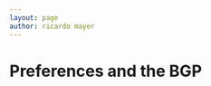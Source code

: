 ```yaml
---
layout: page
author: ricardo mayer
---
```


<script type="text/x-mathjax-config"> MathJax.Hub.Config({ TeX: { equationNumbers: {autoNumber: "AMS"} } });       
</script>

<script type="text/javascript" src="http://cdn.mathjax.org/mathjax/latest/MathJax.js?config=TeX-AMS_HTML-full.js"></script>



# Preferences and the BGP #

